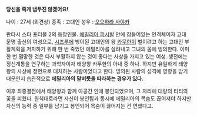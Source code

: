 '''당신을 죽게 냅두진 않겠어요!'''

나이 : 27세 (외견상)
종족 : 고대인
성우 : [[오오하라 사야카]]

판타시 스타 포터블 2의 등장인물.
[[에밀리아 퍼시발]] 안에 잠들어있는 인격체이자 고대 문명 출신의 여성으로, [[시즈루]]에 빙이된 고대인의 왕 [[카무한]]이 벌이려고 하는 고대인 부활계획을 저지하기 위해 한 번 죽었던 에밀리아를 살려내고 그녀의 몸에 빙의한다. 이미 한 번 멸망한 것은 다시 부활하지 않는 것이 좋다는 사상을 가지고 있는 여성. 생전에는 정신계통을 연구하는 과학자이자 태양왕 카무한의 아내 중 하나. 하지만 유일하게 태양왕의 사상에 정면으로 대치하는 사람이었다고 한다. 빙의된 사람의 성격에 영향을 받기 때문인지 습관적으로 '''에밀리아의 말버릇을 따라하는 경우가 있다.'''

이후 최종결전에서 태양왕과 함께 아공간 안에 봉인되었으며, 그 자리에 대량의 티티의 꽃을 피웠다. 원칙대로라면 자신이 봉인됨과 동시에 에밀리아의 목숨도 끊어져야 하지만 자신의 능력 중 일부를 남기고 봉인되어 목숨이 끊어지는 건 면했다고. 
